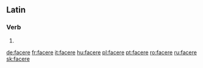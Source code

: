 ==Latin==
===Verb===
{{la-verb-form|facere}}

# {{conjugation of|facio|faciō|pres|act|inf|lang=la}}

[[de:facere]]
[[fr:facere]]
[[it:facere]]
[[hu:facere]]
[[pl:facere]]
[[pt:facere]]
[[ro:facere]]
[[ru:facere]]
[[sk:facere]]
